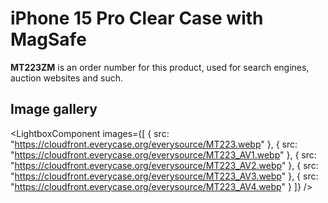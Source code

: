 
# iPhone 15 Pro Clear Case with MagSafe

<Callout type='info' emoji='👉🏻'>**MT223ZM** is an order number for this product, used for search engines, auction websites and such.</Callout>

## Image gallery

<LightboxComponent
    images={[
      {
        src: "https://cloudfront.everycase.org/everysource/MT223.webp"
      },
      {
        src: "https://cloudfront.everycase.org/everysource/MT223_AV1.webp"
      },
      {
        src: "https://cloudfront.everycase.org/everysource/MT223_AV2.webp"
      },
      {
        src: "https://cloudfront.everycase.org/everysource/MT223_AV3.webp"
      },
      {
        src: "https://cloudfront.everycase.org/everysource/MT223_AV4.webp"
      }
    ]}
  />

